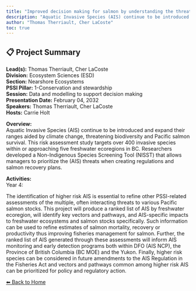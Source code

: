 ---
title: "Improved decision making for salmon by understanding the threats of freshwater Aquatic Invasive Species both now and in the future"
description: "Aquatic Invasive Species (AIS) continue to be introduced and expand their ranges aided by climate change, threatening biodiversity and Pacific salmon survival. This risk assessment study targets over 400 invasive species within or approaching five freshwater ecoregions in BC. Researchers developed a Non-Indigenous Species Screening Tool (NISST) that allows managers to prioritize the (AIS) threats when creating regulations and salmon recovery plans."
author: "Thomas Therriault, Cher LaCoste"
toc: true
---

## 📋 Project Summary

**Lead(s):** Thomas Therriault, Cher LaCoste  
**Division:** Ecosystem Sciences (ESD)  
**Section:** Nearshore Ecosystems  
**PSSI Pillar:** 1-Conservation and stewardship  
**Session:** Data and modelling to support decision making  
**Presentation Date:** February 04, 2032  
**Speakers:** Thomas Therriault, Cher LaCoste  
**Hosts:** Carrie Holt  

**Overview:**  
Aquatic Invasive Species (AIS) continue to be introduced and expand their ranges aided by climate change, threatening biodiversity and Pacific salmon survival. This risk assessment study targets over 400 invasive species within or approaching five freshwater ecoregions in BC. Researchers developed a Non-Indigenous Species Screening Tool (NISST) that allows managers to prioritize the (AIS) threats when creating regulations and salmon recovery plans.   

**Activities:**  
Year 4:
The identification of higher risk AIS is essential to refine other PSSI-related assessments of the multiple, often interacting threats to various Pacific salmon stocks.  This project will produce a ranked list of AIS by freshwater ecoregion, will identify key vectors and pathways, and AIS-specific impacts to freshwater ecosystems and salmon stocks specifically.  Such information can be used to refine estimates of salmon mortality, recovery or productivity thus improving fisheries management for salmon.  Further, the ranked list of AIS generated through these assessments will inform AIS monitoring and early detection programs both within DFO (AIS NCP), the Province of British Columbia (BC MOE) and the Yukon.  Finally, higher risk species can be considered in future amendments to the AIS Regulation in the Fisheries Act and vectors and pathways common among higher risk AIS can be prioritized for policy and regulatory action.

[⬅ Back to Home](../index.qmd)
